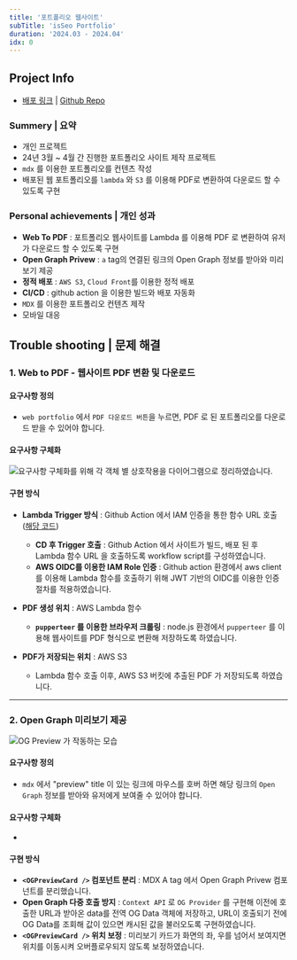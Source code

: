 ```yaml
---
title: '포트폴리오 웹사이트'
subTitle: 'isSeo Portfolio'
duration: '2024.03 - 2024.04'
idx: 0
---
```



<ProjectMainImage contents={contents} />

## Project Info

- [배포 링크](https://portfolio.seo0h.me 'preview') | [Github Repo](https://github.com/Seo0H/seo-portfolio 'preview')

### Summery | 요약

- 개인 프로젝트
- 24년 3월 ~ 4월 간 진행한 포트폴리오 사이트 제작 프로젝트
- `mdx` 를 이용한 포트폴리오를 컨텐츠 작성
- 배포된 웹 포트폴리오를 `lambda` 와 `S3` 를 이용해 PDF로 변환하여 다운로드 할 수 있도록 구현

### Personal achievements | 개인 성과

- **Web To PDF** : 포트폴리오 웹사이트를 Lambda 를 이용해 PDF 로 변환하여 유저가 다운로드 할 수 있도록 구현
- **Open Graph Privew** : `a` tag의 연결된 링크의 Open Graph 정보를 받아와 미리보기 제공
- **정적 배포** : `AWS S3`, `Cloud Front`를 이용한 정적 배포
- **CI/CD** : github action 을 이용한 빌드와 배포 자동화
- `MDX` 를 이용한 포트폴리오 컨텐츠 제작
- 모바일 대응

## Trouble shooting | 문제 해결

### 1. Web to PDF - 웹사이트 PDF 변환 및 다운로드

#### 요구사항 정의

- `web portfolio` 에서 `PDF 다운로드 버튼`을 누르면, PDF 로 된 포트폴리오를 다운로드 받을 수 있어야 합니다.

#### 요구사항 구체화

![요구사항 구체화를 위해 각 객체 별 상호작용을 다이어그램으로 정리하였습니다.](/posts/portfolio/web_to_pdf_diagram.png)

#### 구현 방식

- **Lambda Trigger 방식** : Github Action 에서 IAM 인증을 통한 함수 URL 호출 ([해당 코드](https://github.com/Seo0H/seo-portfolio/blob/main/.github/workflows/lambda-pdf.yml))

  - **CD 후 Trigger 호출** : Github Action 에서 사이트가 빌드, 배포 된 후 Lambda 함수 URL 을 호출하도록 workflow script를 구성하였습니다.
  - **AWS OIDC를 이용한 IAM Role 인증** : Github action 환경에서 aws client를 이용해 Lambda 함수를 호출하기 위해 JWT 기반의 OIDC를 이용한 인증 절차를 적용하였습니다.

- **PDF 생성 위치** : AWS Lambda 함수
  - **`pupperteer` 를 이용한 브라우저 크롤링** : node.js 환경에서 `pupperteer` 를 이용해 웹사이트를 PDF 형식으로 변환해 저장하도록 하였습니다.
- **PDF가 저장되는 위치** : AWS S3
  - Lambda 함수 호출 이후, AWS S3 버킷에 추출된 PDF 가 저장되도록 하였습니다.

---

### 2. Open Graph 미리보기 제공

![OG Preview 가 작동하는 모습](/posts/portfolio/4.png)

#### 요구사항 정의

- `mdx` 에서 "preview" title 이 있는 링크에 마우스를 호버 하면 해당 링크의 `Open Graph` 정보를 받아와 유저에게 보여줄 수 있어야 합니다.

#### 요구사항 구체화

-

#### 구현 방식

- **`<OGPreviewCard />` 컴포넌트 분리** : MDX A tag 에서 Open Graph Privew 컴포넌트를 분리했습니다.
- **Open Graph 다중 호출 방지** : `Context API` 로 `OG Provider` 를 구현해 이전에 호출한 URL과 받아온 data를 전역 OG Data 객체에 저장하고, URL이 호출되기 전에 OG Data를 조회해 값이 있으면 캐시된 값을 불러오도록 구현하였습니다.
- **`<OGPreviewCard />` 위치 보정** : 미리보기 카드가 화면의 좌, 우를 넘어서 보여지면 위치를 이동시켜 오버플로우되지 않도록 보정하였습니다.
